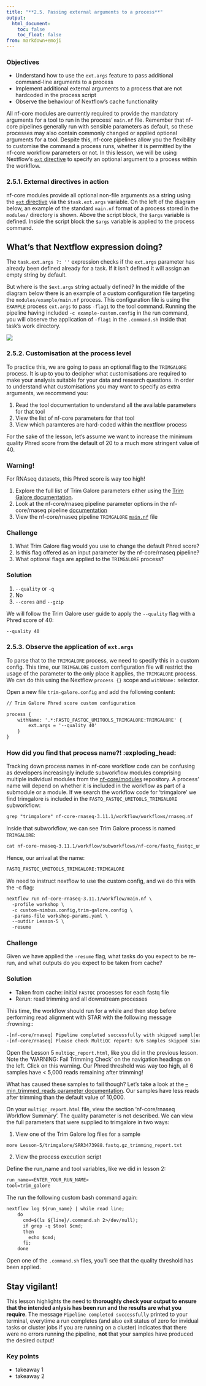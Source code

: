```yaml
---
title: "**2.5. Passing external arguments to a process**"
output:
  html_document:
    toc: false
    toc_float: false
from: markdown+emoji
---
```


::: callout-tip
### Objectives{.unlisted}

- Understand how to use the `ext.args` feature to pass additional command-line arguments to a process
- Implement additional external arguments to a process that are not hardcoded in the process script 
- Observe the behaviour of Nextflow's cache functionality   
:::

All nf-core modules are currently required to provide the mandatory arguments for a tool to run in the process' `main.nf` file. Remember that nf-core pipelines generally run with sensible parameters as default, so these processes may also contain commonly changed or applied optional arguments for a tool. Despite this, nf-core pipelines allow you the flexibility to customise the command a process runs, whether it is permitted by the nf-core workflow parameters or not. In this lesson, we will be using Nextflow's [`ext` directive](https://www.nextflow.io/docs/latest/process.html#ext) to specify an optional argument to a process within the workflow. 

### **2.5.1. External directives in action**

nf-core modules provide all optional non-file arguments as a string using the [`ext` directive](https://www.nextflow.io/docs/latest/process.html#ext) via the `$task.ext.args` variable. On the left of the diagram below, an example of the standard `main.nf` format of a process stored in the `modules/` directory is shown. Above the script block, the `$args` variable is defined. Inside the script block the `$args` variable is applied to the process command.

::: {.callout-note}
## What's that Nextflow expression doing?
The `task.ext.args ?: ''` expression checks if the `ext.args` parameter has already been defined already for a task. If it isn't defined it will assign an empty string by default. 
:::

But where is the `$ext.args` string actually defined? In the middle of the diagram below there is an example of a custom configuration file targeting the `modules/example/main.nf` process. This configuration file is using the `EXAMPLE` process `ext.args` to pass `-flag1` to the tool command. Running the pipeline having included `-c example-custom.config` in the run command, you will observe the application of `-flag1` in the `.command.sh` inside that task's work directory.  

![](../figs/2.5_ext-args.png)

### **2.5.2. Customisation at the process level**

To practice this, we are going to pass an optional flag to the `TRIMGALORE` process. It is up to you to decipher what customisations are required to make your analysis suitable for your data and research questions. In order to understand what customisations you may want to specify as extra arguments, we recommend you: 

1. Read the tool documentation to understand all the available parameters for that tool 
2. View the list of nf-core parameters for that tool 
3. View which paramteres are hard-coded within the nextflow process

For the sake of the lesson, let's assume we want to increase the minimum quality Phred score from the default of 20 to a much more stringent value of 40. 

::: {.callout-warning}
### **Warning!**
For RNAseq datasets, this Phred score is way too high!
:::

1. Explore the full list of Trim Galore parameters either using the [Trim Galore documentation](https://github.com/FelixKrueger/TrimGalore/blob/master/Docs/Trim_Galore_User_Guide.md#general-options). 
2. Look at the nf-core/rnaseq pipeline parameter options in the nf-core/rnaseq pipeline [documentation](https://nf-co.re/rnaseq/3.11.1/parameters) 
3. View the nf-core/rnaseq pipeline `TRIMGALORE` [`main.nf`](https://github.com/nf-core/rnaseq/blob/master/modules/nf-core/trimgalore/main.nf) file

::: callout-tip
### **Challenge**{.unlisted}

1. What Trim Galore flag would you use to change the default Phred score? 
2. Is this flag offered as an input parameter by the nf-core/rnaseq pipeline? 
3. What optional flags are applied to the `TRIMGALORE` process? 
:::

::: {.callout-caution collapse="true"}
### Solution

1. `--quality` or `-q`
2. No
3. `--cores` and `--gzip` 
:::

We will follow the Trim Galore user guide to apply the `--quality` flag with a Phred score of 40:

```default
--quality 40
```

### **2.5.3. Observe the application of `ext.args`**

To parse that to the `TRIMGALORE` process, we need to specify this in a custom config. This time, our `TRIMGALORE` custom configuration file will restrict the usage of the parameter to the only place it applies, the `TRIMGALORE` process. We can do this using the Nextflow `process {}` scope and `withName:` selector. 

Open a new file `trim-galore.config` and add the following content:
```default
// Trim Galore Phred score custom configuration 

process {
    withName: '.*:FASTQ_FASTQC_UMITOOLS_TRIMGALORE:TRIMGALORE' {   
        ext.args = '--quality 40'
    }
}
```

::: {.callout-note}
### **How did you find that process name?!** :exploding_head:
Tracking down process names in nf-core workflow code can be confusing as developers increasingly include subworkflow modules comprising multiple individual modules from the [nf-core/modules](https://github.com/nf-core/modules) repository. A process' name will depend on whether it is included in the workflow as part of a submodule or a module. If we search the workflow code for 'trimgalore' we find trimgalore is included in the `FASTQ_FASTQC_UMITOOLS_TRIMGALORE` subworkflow: 

```default
grep "trimgalore" nf-core-rnaseq-3.11.1/workflow/workflows/rnaseq.nf
```

Inside that subworkflow, we can see Trim Galore process is named `TRIMGALORE`:

```default
cat nf-core-rnaseq-3.11.1/workflow/subworkflows/nf-core/fastq_fastqc_umitools_trimgalore/main.nf
```

Hence, our arrival at the name:

```default
FASTQ_FASTQC_UMITOOLS_TRIMGALORE:TRIMGALORE
```
:::

We need to instruct nextflow to use the custom config, and we do this with the -c flag:

```default 
nextflow run nf-core-rnaseq-3.11.1/workflow/main.nf \
  -profile workshop \
  -c custom-nimbus.config,trim-galore.config \
  -params-file workshop-params.yaml \
  --outdir Lesson-5 \
  -resume
```

::: callout-tip
### **Challenge**{.unlisted}

Given we have applied the `-resume` flag, what tasks do you expect to be re-run, and what outputs do you expect to be taken from cache?
:::

::: {.callout-caution collapse="true"}
### Solution

* Taken from cache: initial `FASTQC` processes for each fastq file
* Rerun: read trimming and all downstream processes
:::

This time, the workflow should run for a while and then stop before performing read alignment with STAR with the following message :frowning::

```default
-[nf-core/rnaseq] Pipeline completed successfully with skipped sampl(es)-
-[nf-core/rnaseq] Please check MultiQC report: 6/6 samples skipped since they failed 10000 trimmed read threshold.-
```

Open the Lesson 5 `multiqc_report.html`, like you did in the previous lesson. Note the 'WARNING: Fail Trimming Check' on the navigation headings on the left. Click on this warning. Our Phred threshold was way too high, all 6 samples have < 5,000 reads remaining after trimming!

What has caused these samples to fail though? Let's take a look at the [--min_trimmed_reads parameter documentation](https://nf-co.re/rnaseq/3.11.1/parameters#min_trimmed_reads). Our samples have less reads after trimming than the default value of 10,000.

On your `multiqc_report.html` file, view the section 'nf-core/rnaseq Workflow Summary'. The quality parameter is not described. We can view the full parameters that were supplied to trimgalore in two ways: 

1. View one of the Trim Galore log files for a sample

```default
more Lesson-5/trimgalore/SRR3473988.fastq.gz_trimming_report.txt
```

2. View the process execution script

Define the run_name and tool variables, like we did in lesson 2:
```default
run_name=<ENTER_YOUR_RUN_NAME>
tool=trim_galore
```

The run the following custom bash command again: 
```default
nextflow log ${run_name} | while read line;
    do
      cmd=$(ls ${line}/.command.sh 2>/dev/null);
      if grep -q $tool $cmd;
      then  
        echo $cmd;     
      fi; 
    done 
```

Open one of the `.command.sh` files, you'll see that the quality threshold has been applied.

::: {.callout-important}
## Stay vigilant! 

This lesson highlights the need to **thoroughly check your output to ensure that the intended anlysis has been run and the results are what you require**. The message `Pipeline completed successfully` printed to your terminal, everytime a run completes (and also exit status of zero for invidual tasks or cluster jobs if you are running on a cluster) indicates that there were no errors running the pipeline, **not** that your samples have produced the desired output!
:::

::: {.callout-note}
### **Key points**
- takeaway 1
- takeaway 2
:::